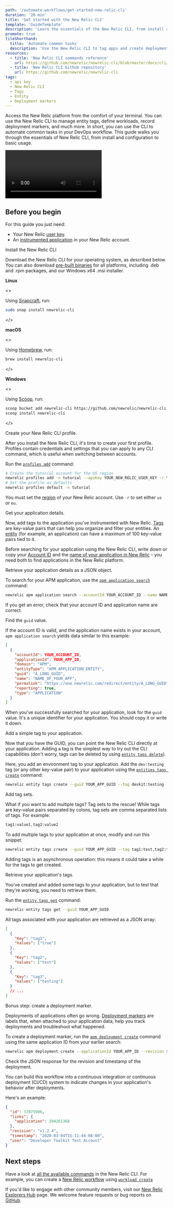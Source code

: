 ```yaml
---
path: '/automate-workflows/get-started-new-relic-cli'
duration: '20 min'
title: 'Get started with the New Relic CLI'
template: 'GuideTemplate'
description: 'Learn the essentials of the New Relic CLI, from install and configuration to basic usage.'
promote: true
tileShorthand:
  title: 'Automate common tasks'
  description: 'Use the New Relic CLI to tag apps and create deployment markers'
resources:
  - title: 'New Relic CLI commands reference'
    url: https://github.com/newrelic/newrelic-cli/blob/master/docs/cli/newrelic.md
  - title: 'New Relic CLI Github repository'
    url: https://github.com/newrelic/newrelic-cli
tags:
  - api key
  - New Relic CLI
  - Tags
  - Entity
  - Deployment markers
---
```


<Intro>

Access the New Relic platform from the comfort of your terminal. You can use the New Relic CLI to manage entity tags, define workloads, record deployment markers, and much more. In short, you can use the CLI to automate common tasks in your DevOps workflow. This guide walks you through the essentials of New Relic CLI, from install and configuration to basic usage.

<Video id="6uw3tu0d23" type="wistia"/>
</Intro>

## Before you begin

For this guide you just need:

- Your New Relic [user key](https://docs.newrelic.com/docs/apis/get-started/intro-apis/types-new-relic-api-keys#user-api-key).
- An [instrumented application](https://docs.newrelic.com/docs/agents/manage-apm-agents/installation/install-agent) in your New Relic account.

<Steps>
<Step>

Install the New Relic CLI

Download the New Relic CLI for your operating system, as described below. You can also download [pre-built binaries](https://github.com/newrelic/newrelic-cli/releases) for all platforms, including .deb and .rpm packages, and our Windows x64 .msi installer.

**Linux**

<>

Using [Snapcraft](https://snapcraft.io/), run:

```sh
sudo snap install newrelic-cli
```

</>

**macOS**

<>

Using [Homebrew](https://brew.sh/), run:

```sh
brew install newrelic-cli
```

</>

**Windows**

<>

Using [Scoop](https://scoop.sh/), run:

```sh
scoop bucket add newrelic-cli https://github.com/newrelic/newrelic-cli.git
scoop install newrelic-cli
```

</>

</Step><Step>

Create your New Relic CLI profile.

After you install the New Relic CLI, it's time to create your first profile. Profiles contain credentials and settings that you can apply to any CLI command, which is useful when switching between accounts.

Run the [`profiles add`](https://github.com/newrelic/newrelic-cli/blob/master/docs/cli/newrelic_profile_add.md) command:

```sh lineNumbers=false
# Create the tutorial account for the US region
newrelic profiles add -n tutorial --apiKey YOUR_NEW_RELIC_USER_KEY -r YOUR_REGION
# Set the profile as defaults
newrelic profiles default -n tutorial
```

<Callout variant="important">

You must set the [region](https://docs.newrelic.com/docs/using-new-relic/welcome-new-relic/get-started/our-eu-us-region-data-centers) of your New Relic account. Use `-r` to set either `us` or `eu`.

</Callout>

</Step><Step>

Get your application details.

Now, add tags to the application you've instrumented with New Relic. [Tags](https://docs.newrelic.com/docs/new-relic-one/use-new-relic-one/core-concepts/tagging-use-tags-organize-group-what-you-monitor) are key-value pairs that can help you organize and filter your entities. An [entity](https://docs.newrelic.com/docs/new-relic-one/use-new-relic-one/core-concepts/what-entity-new-relic) (for example, an application) can have a maximum of 100 key-value pairs tied to it.

Before searching for your application using the New Relic CLI, write down or copy your [Account ID](https://docs.newrelic.com/docs/accounts/install-new-relic/account-setup/account-id) and the [name of your application in New Relic](https://docs.newrelic.com/docs/agents/manage-apm-agents/app-naming/name-your-application) - you need both to find applications in the New Relic platform.

</Step><Step>

Retrieve your application details as a JSON object.

To search for your APM application, use the [`apm application search`](https://github.com/newrelic/newrelic-cli/blob/master/docs/cli/newrelic_apm_application_search.md) command:

```bash lineNumbers=false
newrelic apm application search --accountId YOUR_ACCOUNT_ID --name NAME_OF_YOUR_APP
```

<Callout variant="tip">

If you get an error, check that your account ID and application name are correct.

</Callout>

</Step><Step>

Find the `guid` value.

If the account ID is valid, and the application name exists in your account, `apm application search` yields data similar to this example:

```json lineNumbers=false
[
  {
    "accountId": YOUR_ACCOUNT_ID,
    "applicationId": YOUR_APP_ID,
    "domain": "APM",
    "entityType": "APM_APPLICATION_ENTITY",
    "guid": "A_LONG_GUID",
    "name": "NAME_OF_YOUR_APP",
    "permalink": "https://one.newrelic.com/redirect/entity/A_LONG_GUID",
    "reporting": true,
    "type": "APPLICATION"
  }
]
```

When you've successfully searched for your application, look for the `guid` value. It's a unique identifier for your application. You should copy it or write it down.

</Step><Step>

Add a simple tag to your application.

Now that you have the GUID, you can point the New Relic CLI directly at your application. Adding a tag is the simplest way to try out the CLI capabilities (don't worry, tags can be deleted by using [`entity tags delete`](https://github.com/newrelic/newrelic-cli/blob/master/docs/cli/newrelic_entity_tags_delete.md)).

Here, you add an environment tag to your application. Add the `dev:testing` tag⁠ (or any other key-value pair) to your application using the [`entities tags create`](https://github.com/newrelic/newrelic-cli/blob/master/docs/cli/newrelic_entity_tags_create.md) command:

```sh lineNumbers=false
newrelic entity tags create --guid YOUR_APP_GUID --tag devkit:testing
```

</Step><Step>

Add tag sets.

What if you want to add multiple tags? Tag sets to the rescue! While tags are key-value pairs separated by colons, tag sets are comma separated lists of tags. For example:

```txt copyable=false
tag1:value1,tag2:value2
```

To add multiple tags to your application at once, modify and run this snippet:

```sh lineNumbers=false
newrelic entity tags create --guid YOUR_APP_GUID --tag tag1:test,tag2:test
```

<Callout variant="important">

Adding tags is an asynchronous operation: this means it could take a while for the tags to get created.

</Callout>

</Step><Step>

Retrieve your application's tags.

You've created and added some tags to your application, but to test that they're working, you need to retrieve them.

Run the [`entity tags get`](https://github.com/newrelic/newrelic-cli/blob/master/docs/cli/newrelic_entity_tags_get.md) command:

```sh
newrelic entity tags get --guid YOUR_APP_GUID
```

All tags associated with your application are retrieved as a JSON array:

```json lineNumbers=false
[
  {
    "Key": "tag1",
    "Values": ["true"]
  },
  {
    "Key": "tag2",
    "Values": ["test"]
  },
  {
    "Key": "tag3",
    "Values": ["testing"]
  }
  // ...
]
```

</Step><Step>

Bonus step: create a deployment marker.

Deployments of applications often go wrong. [Deployment markers](https://docs.newrelic.com/docs/apm/new-relic-apm/maintenance/record-monitor-deployments) are labels that, when attached to your application data, help you track deployments and troubleshoot what happened.

To create a deployment marker, run the [`apm deployment create`](https://github.com/newrelic/newrelic-cli/blob/master/docs/cli/newrelic_apm_deployment_create.md) command using the same application ID from your earlier search:

```bash lineNumbers=false
newrelic apm deployment create --applicationId YOUR_APP_ID --revision $(git describe --tags --always)
```

</Step><Step>

Check the JSON response for the revision and timestamp of the deployment.

You can build this workflow into a continuous integration or continuous deployment (CI/CD) system to indicate changes in your application's behavior after deployments.

Here's an example:

```json lineNumbers=false
{
  "id": 37075986,
  "links": {
    "application": 204261368
  },
  "revision": "v1.2.4",
  "timestamp": "2020-03-04T15:11:44-08:00",
  "user": "Developer Toolkit Test Account"
}
```

</Step></Steps>

## Next steps

Have a look at [all the available commands](https://github.com/newrelic/newrelic-cli/blob/master/docs/cli/newrelic.md) in the New Relic CLI. For example, you can create a [New Relic workflow](https://docs.newrelic.com/docs/new-relic-one/use-new-relic-one/core-concepts/new-relic-one-workloads-isolate-resolve-incidents-faster) using [`workload create`](https://github.com/newrelic/newrelic-cli/blob/master/docs/cli/newrelic_workload_create.md)

If you'd like to engage with other community members, visit our [New Relic Explorers Hub](https://discuss.newrelic.com/c/build-on-new-relic/developer-toolkit) page. We welcome feature requests or bug reports on [GitHub](https://github.com/newrelic/newrelic-cli).
